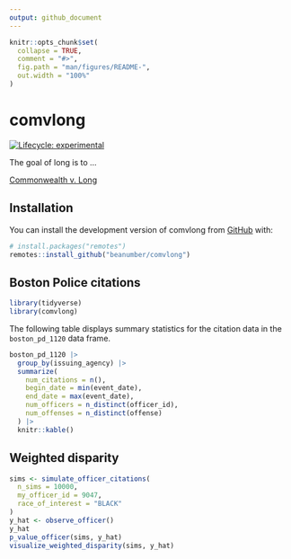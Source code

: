 ```yaml
---
output: github_document
---
```


<!-- README.md is generated from README.Rmd. Please edit that file -->

```r
knitr::opts_chunk$set(
  collapse = TRUE,
  comment = "#>",
  fig.path = "man/figures/README-",
  out.width = "100%"
)
```

# comvlong

<!-- badges: start -->
[![Lifecycle: experimental](https://img.shields.io/badge/lifecycle-experimental-orange.svg)](https://lifecycle.r-lib.org/articles/stages.html#experimental)
<!-- badges: end -->

The goal of long is to ...

[Commonwealth v. Long](https://law.justia.com/cases/massachusetts/supreme-court/2020/sjc-12868.html)

## Installation

You can install the development version of comvlong from [GitHub](https://github.com/) with:

``` r
# install.packages("remotes")
remotes::install_github("beanumber/comvlong")
```

## Boston Police citations

```r
library(tidyverse)
library(comvlong)
```

The following table displays summary statistics for the citation data in the `boston_pd_1120` data frame. 

```r
boston_pd_1120 |>
  group_by(issuing_agency) |>
  summarize(
    num_citations = n(),
    begin_date = min(event_date),
    end_date = max(event_date),
    num_officers = n_distinct(officer_id),
    num_offenses = n_distinct(offense)
  ) |>
  knitr::kable()
```

## Weighted disparity

```r
sims <- simulate_officer_citations(
  n_sims = 10000, 
  my_officer_id = 9047, 
  race_of_interest = "BLACK"
)
y_hat <- observe_officer()
y_hat
p_value_officer(sims, y_hat)
visualize_weighted_disparity(sims, y_hat)
```

